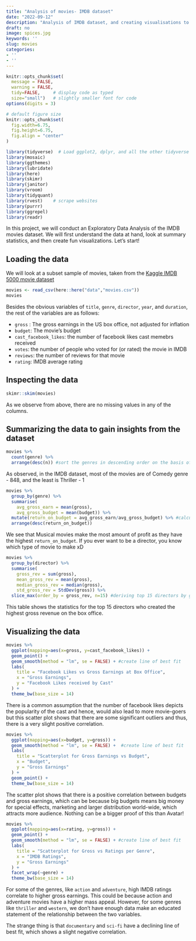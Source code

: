 ```yaml
---
title: "Analysis of movies- IMDB dataset"
date: "2022-09-12"
description: "Analysis of IMDB dataset, and creating visualisations to make inferences for the 2961 movies in the dataset."
draft: no
image: spices.jpg
keywords: ''
slug: movies
categories:
- ''
- ''
---
```

  
```r
knitr::opts_chunk$set(
  message = FALSE, 
  warning = FALSE, 
  tidy=FALSE,     # display code as typed
  size="small")   # slightly smaller font for code
options(digits = 3)

# default figure size
knitr::opts_chunk$set(
  fig.width=6.75, 
  fig.height=6.75,
  fig.align = "center"
)
```
```r
library(tidyverse)  # Load ggplot2, dplyr, and all the other tidyverse packages
library(mosaic)
library(ggthemes)
library(lubridate)
library(here)
library(skimr)
library(janitor)
library(vroom)
library(tidyquant)
library(rvest)    # scrape websites
library(purrr)  
library(ggrepel)
library(readr)
```

In this project, we will conduct an Exploratory Data Analysis of the IMDB movies dataset. We will first understand the data at hand, look at summary statistics, and then create fun visualizations. Let's start!



## Loading the data
We will look at a subset sample of movies, taken from the [Kaggle IMDB 5000 movie dataset](https://www.kaggle.com/carolzhangdc/imdb-5000-movie-dataset)

```r

movies <- read_csv(here::here("data","movies.csv"))
movies

```

Besides the obvious variables of `title`, `genre`, `director`, `year`, and `duration`, the rest of the variables are as follows:

-   `gross` : The gross earnings in the US box office, not adjusted for inflation
-   `budget`: The movie's budget
-   `cast_facebook_likes`: the number of facebook likes cast memebrs received
-   `votes`: the number of people who voted for (or rated) the movie in IMDB
-   `reviews`: the number of reviews for that movie
-   `rating`: IMDB average rating



      
          
## Inspecting the data

```r

skimr::skim(movies)

```
As we observe from above, there are no missing values in any of the columns.

          
         
              
## Summarizing the data to gain insights from the dataset

```r

movies %>%
  count(genre) %>%
  arrange(desc(n)) #sort the genres in descending order on the basis of count

```
As observed, in the IMDB dataset, most of the movies are of Comedy genre - 848, and the least is Thriller - 1

           
             

```r

movies %>%
  group_by(genre) %>%
  summarise(
    avg_gross_earn = mean(gross), 
    avg_gross_budget = mean(budget)) %>%
  mutate(return_on_budget = avg_gross_earn/avg_gross_budget) %>% #calculate $ made per $ spent
  arrange(desc(return_on_budget))

```
We see that Musical movies make the most amount of profit as they have the highest `return_on_budget`. If you ever want to be a director, you know which type of movie to make xD


              
             
```r

movies %>%
  group_by(director) %>%
  summarise(
    gross_rev = sum(gross), 
    mean_gross_rev = mean(gross), 
    median_gross_rev = median(gross), 
    std_gross_rev = StdDev(gross)) %>%
  slice_max(order_by = gross_rev, n=15) #deriving top 15 directors by gross revenue

```
This table shows the statistics for the top 15 directors who created the highest gross revenue on the box office. 


              
                              
## Visualizing the data

```r

movies %>%
  ggplot(mapping=aes(x=gross, y=cast_facebook_likes)) +
  geom_point() +
  geom_smooth(method = "lm", se = FALSE) + #create line of best fit
  labs(
    title = "Facebook Likes vs Gross Earnings at Box Office",
    x = "Gross Earnings",
    y = "Facebook Likes received by Cast"
  ) +
  theme_bw(base_size = 14)

```
                                  
There is a common assumption that the number of facebook likes depicts the popularity of the cast and hence, would also lead to more movie-goers but this scatter plot shows that there are some significant outliers and thus, there is a very slight positive correlation.


```r

movies %>%
  ggplot(mapping=aes(x=budget, y=gross)) +
  geom_smooth(method = "lm", se = FALSE) +  #create line of best fit
  labs(
    title = "Scatterplot for Gross Earnings vs Budget",
    x = "Budget",
    y = "Gross Earnings"
  ) +
  geom_point() +
  theme_bw(base_size = 14)


```
                               
The scatter plot shows that there is a positive correlation between budgets and gross earnings, which can be because big budgets means big money for special effects, marketing and larger distribution world-wide, which attracts more audience. Nothing can be a bigger proof of this than Avatar!



```r

movies %>%
  ggplot(mapping=aes(x=rating, y=gross)) +
  geom_point() + 
  geom_smooth(method = "lm", se = FALSE) + #create line of best fit
  labs(
    title = "Scatterplot for Gross vs Ratings per Genre",
    x = "IMDB Ratings",
    y = "Gross Earnings"
  ) +
  facet_wrap(~genre) +
  theme_bw(base_size = 14)

```
                                     
For some of the genres, like `action` and `adventure`, high IMDB ratings correlate to higher gross earnings. This could be because action and adventure movies have a higher mass appeal. However, for some genres like `thriller` and `western`, we don't have enough data make an educated statement of the relationship between the two variables.

The strange thing is that `documentary` and `sci-fi` have a declining line of best fit, which shows a slight negative correlation.